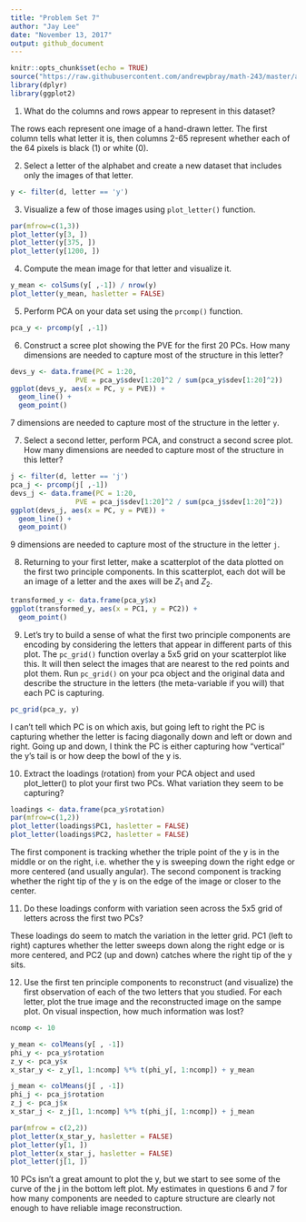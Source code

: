 ```yaml
---
title: "Problem Set 7"
author: "Jay Lee"
date: "November 13, 2017"
output: github_document
---
```


```r
knitr::opts_chunk$set(echo = TRUE)
source("https://raw.githubusercontent.com/andrewpbray/math-243/master/assets/week-11/pca-code.R")
library(dplyr)
library(ggplot2)
```

1. What do the columns and rows appear to represent in this dataset?

The rows each represent one image of a hand-drawn letter. The first column tells what letter it is, then columns 2-65 represent whether each of the 64 pixels is black (1) or white (0).

2. Select a letter of the alphabet and create a new dataset that includes only the images of that letter.

```r
y <- filter(d, letter == 'y')
```

3. Visualize a few of those images using `plot_letter()` function.

```r
par(mfrow=c(1,3))
plot_letter(y[3, ])
plot_letter(y[375, ])
plot_letter(y[1200, ])
```

4. Compute the mean image for that letter and visualize it.

```r
y_mean <- colSums(y[ ,-1]) / nrow(y)
plot_letter(y_mean, hasletter = FALSE)
```

5. Perform PCA on your data set using the `prcomp()` function.

```r
pca_y <- prcomp(y[ ,-1])
```

6. Construct a scree plot showing the PVE for the first 20 PCs. How many dimensions are needed to capture most of the structure in this letter?

```r
devs_y <- data.frame(PC = 1:20,
                PVE = pca_y$sdev[1:20]^2 / sum(pca_y$sdev[1:20]^2))
ggplot(devs_y, aes(x = PC, y = PVE)) +
  geom_line() + 
  geom_point()
```

7 dimensions are needed to capture most of the structure in the letter `y`.

7. Select a second letter, perform PCA, and construct a second scree plot. How many dimensions are needed to capture most of the structure in this letter?

```r
j <- filter(d, letter == 'j')
pca_j <- prcomp(j[ ,-1])
devs_j <- data.frame(PC = 1:20,
                PVE = pca_j$sdev[1:20]^2 / sum(pca_j$sdev[1:20]^2))
ggplot(devs_j, aes(x = PC, y = PVE)) +
  geom_line() + 
  geom_point()
```

9 dimensions are needed to capture most of the structure in the letter `j`.

8. Returning to your first letter, make a scatterplot of the data plotted on the first two principle components. In this scatterplot, each dot will be an image of a letter and the axes will be $Z_1$ and $Z_2$.

```r
transformed_y <- data.frame(pca_y$x)
ggplot(transformed_y, aes(x = PC1, y = PC2)) +
  geom_point()
```

9. Let’s try to build a sense of what the first two principle components are encoding by considering the letters that appear in different parts of this plot. The `pc_grid()` function overlay a 5x5 grid on your scatterplot like this. It will then select the images that are nearest to the red points and plot them. Run `pc_grid()` on your pca object and the original data and describe the structure in the letters (the meta-variable if you will) that each PC is capturing.

```r
pc_grid(pca_y, y)
```

I can't tell which PC is on which axis, but going left to right the PC is capturing whether the letter is facing diagonally down and left or down and right. Going up and down, I think the PC is either capturing how "vertical" the y's tail is or how deep the bowl of the y is.

10. Extract the loadings (rotation) from your PCA object and used plot_letter() to plot your first two PCs. What variation they seem to be capturing?

```r
loadings <- data.frame(pca_y$rotation)
par(mfrow=c(1,2))
plot_letter(loadings$PC1, hasletter = FALSE)
plot_letter(loadings$PC2, hasletter = FALSE)
```

The first component is tracking whether the triple point of the y is in the middle or on the right, i.e. whether the y is sweeping down the right edge or more centered (and usually angular). The second component is tracking whether the right tip of the y is on the edge of the image or closer to the center.

11. Do these loadings conform with variation seen across the 5x5 grid of letters across the first two PCs?

These loadings do seem to match the variation in the letter grid. PC1 (left to right) captures whether the letter sweeps down along the right edge or is more centered, and PC2 (up and down) catches where the right tip of the y sits.

12. Use the first ten principle components to reconstruct (and visualize) the first observation of each of the two letters that you studied. For each letter, plot the true image and the reconstructed image on the sampe plot. On visual inspection, how much information was lost?

```r
ncomp <- 10

y_mean <- colMeans(y[ , -1])
phi_y <- pca_y$rotation
z_y <- pca_y$x
x_star_y <- z_y[1, 1:ncomp] %*% t(phi_y[, 1:ncomp]) + y_mean

j_mean <- colMeans(j[ , -1])
phi_j <- pca_j$rotation
z_j <- pca_j$x
x_star_j <- z_j[1, 1:ncomp] %*% t(phi_j[, 1:ncomp]) + j_mean

par(mfrow = c(2,2))
plot_letter(x_star_y, hasletter = FALSE)
plot_letter(y[1, ])
plot_letter(x_star_j, hasletter = FALSE)
plot_letter(j[1, ])
```

10 PCs isn't a great amount to plot the y, but we start to see some of the curve of the j in the bottom left plot. My estimates in questions 6 and 7 for how many components are needed to capture structure are clearly not enough to have reliable image reconstruction.